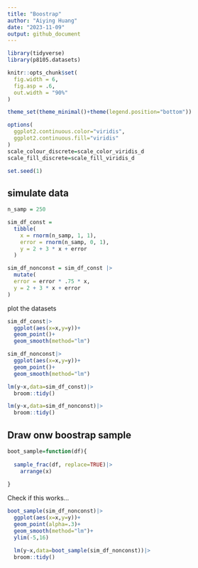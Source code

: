 ```yaml
---
title: "Boostrap"
author: "Aiying Huang"
date: "2023-11-09"
output: github_document
---
```


```r
library(tidyverse)
library(p8105.datasets)

knitr::opts_chunk$set(
  fig.width = 6,
  fig.asp = .6,
  out.width = "90%"
)

theme_set(theme_minimal()+theme(legend.position="bottom"))

options(
  ggplot2.continuous.color="viridis",
  ggplot2.continuous.fill="viridis"
)
scale_colour_discrete=scale_color_viridis_d
scale_fill_discrete=scale_fill_viridis_d

set.seed(1)
```

## simulate data
 
```r
n_samp = 250

sim_df_const = 
  tibble(
    x = rnorm(n_samp, 1, 1),
    error = rnorm(n_samp, 0, 1),
    y = 2 + 3 * x + error
  )

sim_df_nonconst = sim_df_const |> 
  mutate(
  error = error * .75 * x,
  y = 2 + 3 * x + error
)
```
plot the datasets

```r
sim_df_const|>
  ggplot(aes(x=x,y=y))+
  geom_point()+
  geom_smooth(method="lm")

sim_df_nonconst|>
  ggplot(aes(x=x,y=y))+
  geom_point()+
  geom_smooth(method="lm")

```




```r
lm(y~x,data=sim_df_const)|>
  broom::tidy()

lm(y~x,data=sim_df_nonconst)|>
  broom::tidy()
```

## Draw onw boostrap sample


```r
boot_sample=function(df){
  
  sample_frac(df, replace=TRUE)|>
    arrange(x)
  
}
```


Check if this works...

```r
boot_sample(sim_df_nonconst)|>
  ggplot(aes(x=x,y=y))+
  geom_point(alpha=.3)+
  geom_smooth(method="lm")+
  ylim(-5,16)
```

```r
  lm(y~x,data=boot_sample(sim_df_nonconst))|>
  broom::tidy()
```









